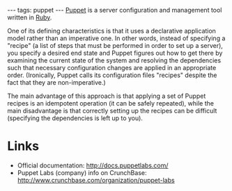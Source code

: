 ---
tags: puppet
---
[[Puppet]] is a server configuration and management tool written in [[Ruby]].

One of its defining characteristics is that it uses a declarative application model rather than an imperative one. In other words, instead of specifying a "recipe" (a list of steps that must be performed in order to set up a server), you specify a desired end state and Puppet figures out how to get there by examining the current state of the system and resolving the dependencies such that necessary configuration changes are applied in an appropriate order. (Ironically, Puppet calls its configuration files "recipes" despite the fact that they are non-imperative.)

The main advantage of this approach is that applying a set of Puppet recipes is an idempotent operation (it can be safely repeated), while the main disadvantage is that correctly setting up the recipes can be difficult (specifying the dependencies is left up to you).

= Links =

* Official documentation: http://docs.puppetlabs.com/
* Puppet Labs (company) info on CrunchBase: http://www.crunchbase.com/organization/puppet-labs
